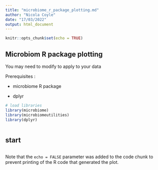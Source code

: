 ```yaml
---
title: "microbiome_r_package_plotting.md"
author: "Nicola Coyle"
date: "17/03/2022"
output: html_document
---
```


```r
knitr::opts_chunk$set(echo = TRUE)
```

## Microbiom R package plotting

You may need to modify to apply to your data

Prerequisites : 

- microbiome R package 

- dplyr


```r

# load libraries
library(microbiome) 
library(microbiomeutilities) 
library(dplyr)



```

## start


```r





```

Note that the `echo = FALSE` parameter was added to the code chunk to prevent printing of the R code that generated the plot.
